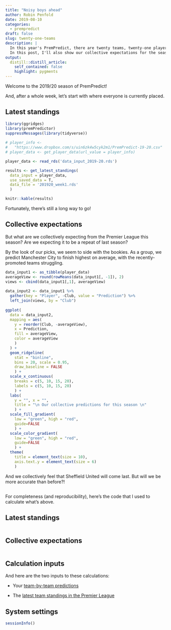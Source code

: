 ```yaml
---
title: "Noisy boys ahead"
author: Robin Penfold
date: 2019-08-10
categories:
  - prempredict
draft: false
slug: twenty-one-teams
description: |
  In this year's PremPredict, there are twenty teams, twenty-one players and a massive £105 up for grabs. Unfortunately, though, the noisy boys are currently on top: Yes, the old man, the brother and the best man. Please make it change!
  In this post, I'll also show our collective expectations for the season.
output:
  distill::distill_article:
    self_contained: false
    highlight: pygments
---
```


Welcome to the 2019/20 season of PremPredict!

And, after a whole week, let's start with where everyone is currently placed.

## Latest standings

```r
library(ggridges)
library(premPredictor)
suppressMessages(library(tidyverse))
  
# player_info <- 
#   "https://www.dropbox.com/s/uin6zk4w5cyk2m1/PremPredict-19-20.csv"
# player_data <- get_player_data(url_value = player_info)

player_data <- read_rds('data_input_2019-20.rds')

results <- get_latest_standings(
  data_input = player_data, 
  use_saved_data = T, 
  data_file = '201920_week1.rds'
  )
```

```r
knitr::kable(results)
```

Fortunately, there's still a long way to go!

## Collective expectations

But what are we collectively expecting from the Premier League this season? Are we expecting it to be a repeat of last season?

By the look of our picks, we seem to side with the bookies. As a group, we predict Manchester City to finish highest on average, with the recently-promoted teams struggling.

```r
data_input1 <- as_tibble(player_data)
averageView <- round(rowMeans(data_input1[, -1]), 2)
views <- cbind(data_input1[,1], averageView)
  
data_input2 <- data_input1 %>% 
  gather(key = "Player", -Club, value = "Prediction") %>% 
  left_join(views, by = "Club")
  
ggplot(
  data = data_input2,
  mapping = aes(
    y = reorder(Club, -averageView), 
    x = Prediction, 
    fill = averageView, 
    color = averageView
    )
  ) + 
  geom_ridgeline(
    stat = "binline", 
    bins = 20, scale = 0.95, 
    draw_baseline = FALSE
    ) + 
  scale_x_continuous(
    breaks = c(5, 10, 15, 20), 
    labels = c(5, 10, 15, 20)
    ) + 
  labs(
    y = "", x = "", 
    title = "\n Our collective predictions for this season \n"
    ) + 
  scale_fill_gradient(
    low = "green", high = "red", 
    guide=FALSE
    ) + 
  scale_color_gradient(
    low = "green", high = "red", 
    guide=FALSE
    ) +
  theme(
    title = element_text(size = 10), 
    axis.text.y = element_text(size = 6)
    )
```

And we collectively feel that Sheffield United will come last. But will we be more accurate than before?!

##   {.appendix}

For completeness (and reproducibility), here's the code that I used to calculate what's above.

## Latest standings {.appendix}

```r
```

## Collective expectations {.appendix}
  
```r
```

## Calculation inputs {.appendix}

And here are the two inputs to these calculations:

  * Your [team-by-team predictions](https://www.dropbox.com/s/uin6zk4w5cyk2m1/PremPredict-19-20.csv)
  
  * The [latest team standings in the Premier League](http://www.theguardian.com/football/premierleague/table)

## System settings {.appendix}

```r
sessionInfo()
```
